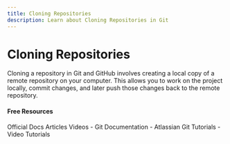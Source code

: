 ```yaml
---
title: Cloning Repositories
description: Learn about Cloning Repositories in Git
---
```


# Cloning Repositories

Cloning a repository in Git and GitHub involves creating a local copy of a remote repository on your computer. This allows you to work on the project locally, commit changes, and later push those changes back to the remote repository.

#### Free Resources

<Tabs defaultValue="official">
<TabsList>
<TabsTrigger value="official">Official Docs</TabsTrigger>
<TabsTrigger value="article">Articles</TabsTrigger>
<TabsTrigger value="video">Videos</TabsTrigger>
</TabsList>

<TabsContent value="official">
- <Link href="https://git-scm.com/docs">Git Documentation</Link>
</TabsContent>
<TabsContent value="article">
- <Link href="https://www.atlassian.com/git/tutorials">Atlassian Git Tutorials</Link>
</TabsContent>
<TabsContent value="video">
- <Link href="https://www.youtube.com/results?search_query=git+cloning-repositories+tutorial">Video Tutorials</Link>
</TabsContent>
</Tabs>

<Outlet path="5-github/basics/cloning-repositories" />
